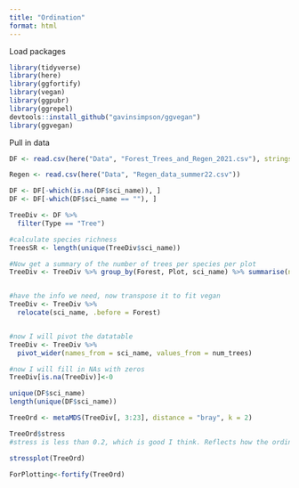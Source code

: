 ```yaml
---
title: "Ordination"
format: html
---
```


Load packages
```r
library(tidyverse)
library(here)
library(ggfortify)
library(vegan)
library(ggpubr)
library(ggrepel)
devtools::install_github("gavinsimpson/ggvegan")
library(ggvegan)
```

Pull in data 
```r
DF <- read.csv(here("Data", "Forest_Trees_and_Regen_2021.csv"), stringsAsFactors = TRUE)

Regen <- read.csv(here("Data", "Regen_data_summer22.csv"))
```

```r
DF <- DF[-which(is.na(DF$sci_name)), ]
DF <- DF[-which(DF$sci_name == ""), ]

TreeDiv <- DF %>%
  filter(Type == "Tree") 

#calculate species richness
TreesSR <- length(unique(TreeDiv$sci_name))

#Now get a summary of the number of trees per species per plot
TreeDiv <- TreeDiv %>% group_by(Forest, Plot, sci_name) %>% summarise(num_trees = length(sci_name))


#have the info we need, now transpose it to fit vegan
TreeDiv <- TreeDiv %>%
  relocate(sci_name, .before = Forest) 


#now I will pivot the datatable
TreeDiv <- TreeDiv %>%
  pivot_wider(names_from = sci_name, values_from = num_trees)

#now I will fill in NAs with zeros
TreeDiv[is.na(TreeDiv)]<-0

unique(DF$sci_name)
length(unique(DF$sci_name))

TreeOrd <- metaMDS(TreeDiv[, 3:23], distance = "bray", k = 2)
```

```r
TreeOrd$stress
#stress is less than 0.2, which is good I think. Reflects how the ordination summarizes "distance" among samples 
```

```r
stressplot(TreeOrd)
```

```r
ForPlotting<-fortify(TreeOrd)
```

```r

```



